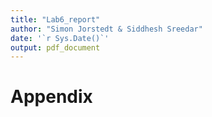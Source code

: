 ```yaml
---
title: "Lab6_report"
author: "Simon Jorstedt & Siddhesh Sreedar"
date: '`r Sys.Date()`'
output: pdf_document
---
```






# Appendix
```r
```